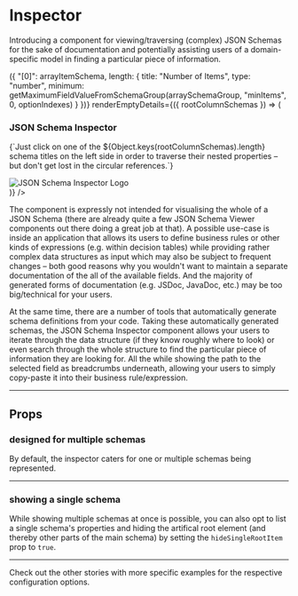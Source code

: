 


<Meta title='Inspector' component={Inspector} />

# Inspector

Introducing a component for viewing/traversing (complex) JSON Schemas for the sake of documentation and potentially assisting users of a domain-specific model in finding a particular piece of information.

<Canvas>
    <Story name="show-case">
        <Inspector
            schemas={{
                "Meta Core JSON Schema": { $ref: "http://json-schema.org/draft-07/schema#" },
                "Meta Hyper JSON Schema": { $ref: "http://json-schema.org/draft-07/hyper-schema#" },
                "Meta Links JSON Schema": { $ref: "http://json-schema.org/draft-07/links#" }
            }}
            referenceSchemas={[metaSchema, hyperMetaSchema, linksMetaSchema]}
            searchOptions={{
                fields: ["title", "description"],
                byPropertyName: true
            }}
            buildArrayProperties={(arrayItemSchema, arraySchemaGroup, optionIndexes) => ({
                "[0]": arrayItemSchema,
                length: {
                    title: "Number of Items",
                    type: "number",
                    minimum: getMaximumFieldValueFromSchemaGroup(arraySchemaGroup, "minItems", 0, optionIndexes)
                }
            })}
            renderEmptyDetails={({ rootColumnSchemas }) => (
                <div style={{ padding: "0.5em 1em 0" }}>
                    <h3>JSON Schema Inspector</h3>
                    <p>
                        {`Just click on one of the ${Object.keys(rootColumnSchemas).length} schema titles
                            on the left side in order to traverse their nested properties
                            – but don't get lost in the circular references.`}
                    </p>
                    <img
                        src="https://raw.githubusercontent.com/CarstenWickner/react-jsonschema-inspector/master/logo.svg?sanitize=true"
                        alt="JSON Schema Inspector Logo"
                        style={{ width: "70%", margin: "0 15%" }}
                    />
                </div>
            )}
        />
    </Story>
</Canvas>

The component is expressly not intended for visualising the whole of a JSON Schema (there are already quite a few JSON Schema Viewer components out there doing a great job at that). A possible use-case is inside an application that allows its users to define business rules or other kinds of expressions (e.g. within decision tables) while providing rather complex data structures as input which may also be subject to frequent changes – both good reasons why you wouldn't want to maintain a separate documentation of the all of the available fields. And the majority of generated forms of documentation (e.g. JSDoc, JavaDoc, etc.) may be too big/technical for your users.

At the same time, there are a number of tools that automatically generate schema definitions from your code. Taking these automatically generated schemas, the JSON Schema Inspector component allows your users to iterate through the data structure (if they know roughly where to look) or even search through the whole structure to find the particular piece of information they are looking for. All the while showing the path to the selected field as breadcrumbs underneath, allowing your users to simply copy-paste it into their business rule/expression.

----

## Props

<ArgsTable of={Inspector} />

### designed for multiple schemas
By default, the inspector caters for one or multiple schemas being represented.

<Canvas>
    <Story name="designed for multiple schemas">
        <Inspector
            schemas={{ "Meta Core JSON Schema": metaSchema }}
            defaultSelectedItems={["Meta Core JSON Schema", "$schema"]}
        />
    </Story>
</Canvas>

----

### showing a single schema
While showing multiple schemas at once is possible, you can also opt to list a single schema's properties
and hiding the artifical root element (and thereby other parts of the main schema) by setting the `hideSingleRootItem` prop to `true`.

<Canvas>
    <Story name="showing a single schema">
        <Inspector
            schemas={{ "Meta Core JSON Schema": metaSchema }}
            defaultSelectedItems={["$schema"]}
            hideSingleRootItem={true}
        />
    </Story>
</Canvas>

----

Check out the other stories with more specific examples for the respective configuration options.
